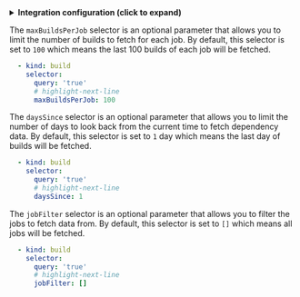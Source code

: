 
<details>
<summary><b>Integration configuration (click to expand)</b></summary>
```yaml showLineNumbers
  createMissingRelatedEntities: true
  deleteDependentEntities: true
  resources:
    - kind: build
      selector:
        query: "true"
        maxBuildsPerJob: 100
        daysSince: 1
        jobFilter: []
      port:
        entity:
          mappings:
            identifier: .url | split("://")[1] | sub("^.*?/"; "") | gsub("%20"; "-") | gsub("/"; "-") | .[:-1]
            title: .displayName
            blueprint: '"jenkinsBuild"'
            properties:
              buildStatus: .result
              buildUrl: .url
              buildDuration: .duration
              timestamp: '.timestamp / 1000 | todate'
            relations:
              parentJob: .url | split("://")[1] | sub("^.*?/"; "") | gsub("%20"; "-") | gsub("/"; "-") | .[:-1] | gsub("-[0-9]+$"; "")
              previousBuild: >-
                if .previousBuild then (.previousBuild.url | split("://")[1] |
                sub("^.*?/"; "") | gsub("%20"; "-") | gsub("%252F"; "-") |
                gsub("/"; "-") | .[:-1]) else null end
```
</details>

<Tabs groupId="config" queryString="parameter">

<TabItem label="Include Max Builds Per Job" value="includeMaxBuildsPerJob">

The `maxBuildsPerJob` selector is an optional parameter that allows you to limit the number of builds to fetch for each job.
By default, this selector is set to `100` which means the last 100 builds of each job will be fetched.

```yaml
  - kind: build
    selector:
      query: 'true'
      # highlight-next-line
      maxBuildsPerJob: 100
```

</TabItem>

<TabItem label="Include Days Since" value="includeDaysSince">

The `daysSince` selector is an optional parameter that allows you to limit the number of days to look back from the current time to fetch dependency data.
By default, this selector is set to `1` day which means the last day of builds will be fetched.

```yaml
  - kind: build
    selector:
      query: 'true'
      # highlight-next-line
      daysSince: 1
```

</TabItem>

<TabItem label="Include Job Filter" value="includeJobFilter">

The `jobFilter` selector is an optional parameter that allows you to filter the jobs to fetch data from.
By default, this selector is set to `[]` which means all jobs will be fetched.

```yaml
  - kind: build
    selector:
      query: 'true'
      # highlight-next-line
      jobFilter: []
```

</TabItem>

</Tabs>